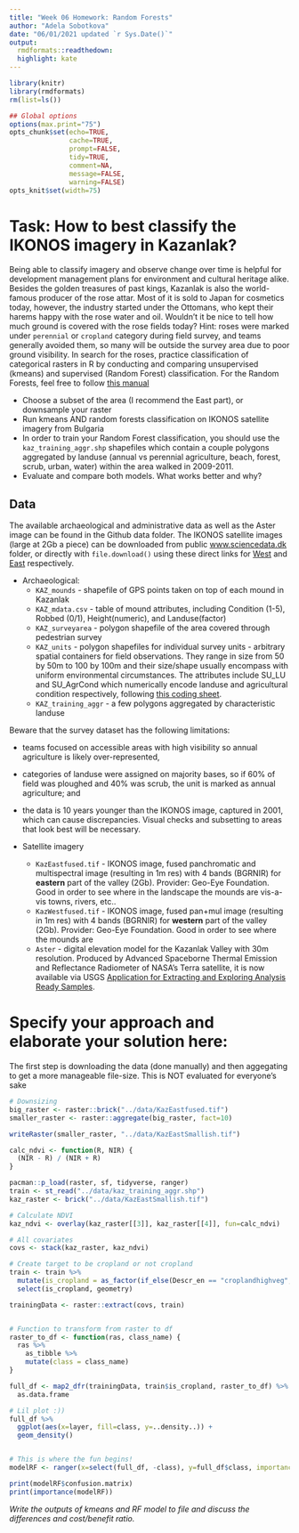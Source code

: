 ```yaml
---
title: "Week 06 Homework: Random Forests"
author: "Adela Sobotkova"
date: "06/01/2021 updated `r Sys.Date()`"
output:
  rmdformats::readthedown:
  highlight: kate
---
```


```r
library(knitr)
library(rmdformats)
rm(list=ls())

## Global options
options(max.print="75")
opts_chunk$set(echo=TRUE,
               cache=TRUE,
               prompt=FALSE,
               tidy=TRUE,
               comment=NA,
               message=FALSE,
               warning=FALSE)
opts_knit$set(width=75)
```
# Task: How to best classify the IKONOS imagery in Kazanlak?

Being able to classify imagery and observe change over time is helpful for development management plans for environment and cultural heritage alike. Besides the golden treasures of past kings, Kazanlak is also the world-famous producer of the rose attar. Most of it is sold to Japan for cosmetics today, however,  the industry started under the Ottomans, who kept their harems happy with the rose water and oil. 
Wouldn't it be nice to tell how much ground is covered with the rose fields today? Hint: roses were marked under `perennial` or `cropland` category during field survey, and teams generally avoided them, so many will be outside the survey area due to poor ground visibility. In search for the roses, practice classification of categorical rasters in R by conducting and comparing unsupervised (kmeans) and supervised (Random Forest) classification. For the Random Forests, feel free to follow [this manual](https://geoscripting-wur.github.io/AdvancedRasterAnalysis/)

* Choose a subset of the area (I recommend the East part), or downsample your raster
* Run kmeans AND random forests classification on IKONOS satellite imagery from Bulgaria
* In order to train your Random Forest classification, you should use the `kaz_training_aggr.shp` shapefiles which contain a couple polygons aggregated by landuse (annual vs perennial agriculture, beach, forest, scrub, urban, water) within the area walked in 2009-2011.
* Evaluate and compare both models. What works better and why?


## Data
The available archaeological and administrative data as well as the Aster image can be found in the Github data folder. The IKONOS satellite images (large at 2Gb a piece) can be downloaded from public [www.sciencedata.dk](https://sciencedata.dk/shared/104dc1b7a08529650379d858979ae104) folder, or directly with `file.download()` using these direct links for [West](https://sciencedata.dk/public/104dc1b7a08529650379d858979ae104/KazWestfused.tif) and [East](https://sciencedata.dk/public/104dc1b7a08529650379d858979ae104/KazEastfused.tif) respectively. 

* Archaeological:
  - `KAZ_mounds` -  shapefile of GPS points taken on top of each mound in Kazanlak 
  - `KAZ_mdata.csv` - table of mound attributes, including Condition (1-5), Robbed (0/1), Height(numeric), and Landuse(factor)
  - `KAZ_surveyarea` - polygon shapefile of the area covered through pedestrian survey  
  - `KAZ_units` - polygon shapefiles for individual survey units - arbitrary spatial containers for field observations. They range in size from 50 by 50m to 100 by 100m and their size/shape usually encompass with uniform environmental circumstances. The attributes include SU_LU and SU_AgrCond which numerically encode landuse and agricultural condition respectively, following [this coding sheet](https://docs.google.com/spreadsheets/d/14HoYRAKdi4w82nzCqhVcynGyjwrB6gutBePIs3c7Om0/edit#gid=1709790093). 
  - `KAZ_training_aggr` - a few polygons aggregated by characteristic landuse 
  
Beware that the survey dataset has the following limitations:

* teams focused on accessible areas with high visibility so annual agriculture is likely over-represented,
* categories of landuse were assigned on majority bases, so if 60% of field was ploughed and 40% was scrub, the unit is marked as annual agriculture; and
* the data is 10 years younger than the IKONOS image, captured in 2001, which can cause discrepancies. Visual checks and subsetting to areas that look best will be necessary.



* Satellite imagery
  - `KazEastfused.tif` - IKONOS image, fused panchromatic and multispectral image (resulting in 1m res) with 4 bands (BGRNIR) for **eastern** part of the valley (2Gb). Provider: Geo-Eye Foundation. Good in order to see where in the landscape the mounds are vis-a-vis towns, rivers, etc..
  - `KazWestfused.tif` - IKONOS image, fused pan+mul image (resulting in 1m res) with 4 bands (BGRNIR) for **western** part of the valley (2Gb). Provider: Geo-Eye Foundation. Good in order to see where the mounds are
  - `Aster` - digital elevation model for the Kazanlak Valley with 30m resolution. Produced by Advanced Spaceborne Thermal Emission and Reflectance Radiometer of NASA's Terra satellite, it is now available via USGS  [Application for Extracting and Exploring Analysis Ready Samples](https://lpdaacsvc.cr.usgs.gov/appeears/).


# Specify your approach and elaborate your solution here:
The first step is downloading the data (done manually) and then aggegating to get a more manageable file-size. This is NOT evaluated for everyone's sake
```r
# Downsizing
big_raster <- raster::brick("../data/KazEastfused.tif")
smaller_raster <- raster::aggregate(big_raster, fact=10)

writeRaster(smaller_raster, "../data/KazEastSmallish.tif")
```


```r
calc_ndvi <- function(R, NIR) {
  (NIR - R) / (NIR + R)
}

pacman::p_load(raster, sf, tidyverse, ranger)
train <- st_read("../data/kaz_training_aggr.shp")
kaz_raster <- brick("../data/KazEastSmallish.tif")

# Calculate NDVI
kaz_ndvi <- overlay(kaz_raster[[3]], kaz_raster[[4]], fun=calc_ndvi)

# All covariates
covs <- stack(kaz_raster, kaz_ndvi)

# Create target to be cropland or not cropland
train <- train %>% 
  mutate(is_cropland = as_factor(if_else(Descr_en == "croplandhighveg", "Cropland", "Other"))) %>% 
  select(is_cropland, geometry)

trainingData <- raster::extract(covs, train)


# Function to transform from raster to df
raster_to_df <- function(ras, class_name) {
  ras %>% 
    as_tibble %>% 
    mutate(class = class_name)
}

full_df <- map2_dfr(trainingData, train$is_cropland, raster_to_df) %>% 
  as.data.frame

# Lil plot :))
full_df %>% 
  ggplot(aes(x=layer, fill=class, y=..density..)) + 
  geom_density()


# This is where the fun begins!
modelRF <- ranger(x=select(full_df, -class), y=full_df$class, importance = "permutation", seed=0xfedbeef)

print(modelRF$confusion.matrix)
print(importance(modelRF))
```




*Write the outputs of kmeans and RF model to file and discuss the differences and cost/benefit ratio.*